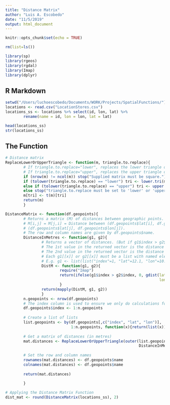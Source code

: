 ```yaml
---
title: "Distance Matrix"
author: "Luis A. Escobedo"
date: "11/5/2019"
output: html_document
---
```


```r
knitr::opts_chunk$set(echo = TRUE)

rm(list=ls())

library(sp)
library(rgeos)
library(rgdal)
library(Imap)
library(dplyr)

```

## R Markdown

```r
setwd("/Users/luchoescobedo/Documents/WORK/Projects/SpatialFunctions/")
locations <- read.csv("LocationStores.csv")
locations_ss <- locations %>% select(id, lon, lat) %>% 
        rename(name = id, lon = lon, lat = lat)

head(locations_ss)
str(locations_ss)

```

## The Function

```r

# Distance matrix
ReplaceLowerOrUpperTriangle <- function(m, triangle.to.replace){
        # If triangle.to.replace="lower", replaces the lower triangle of a square matrix with its upper triangle.
        # If triangle.to.replace="upper", replaces the upper triangle of a square matrix with its lower triangle.
        if (nrow(m) != ncol(m)) stop("Supplied matrix must be square.")
        if (tolower(triangle.to.replace) == "lower") tri <- lower.tri(m)
        else if (tolower(triangle.to.replace) == "upper") tri <- upper.tri(m)
        else stop("triangle.to.replace must be set to 'lower' or 'upper'.")
        m[tri] <- t(m)[tri]
        return(m)
        }

DistanceMatrix <- function(df.geopoints){
        # Returns a matrix (M) of distances between geographic points.
        # M[i,j] = M[j,i] = Distance between (df.geopoints$lat[i], df.geopoints$lon[i]) and
        # (df.geopoints$lat[j], df.geopoints$lon[j]).
        # The row and column names are given by df.geopoints$name.
        DistanceInMetres <- function(g1, g2){
                # Returns a vector of distances. (But if g1$index > g2$index, returns zero.)
                # The 1st value in the returned vector is the distance between g1[[1]] and g2[[1]].
                # The 2nd value in the returned vector is the distance between g1[[2]] and g2[[2]]. Etc.
                # Each g1[[x]] or g2[[x]] must be a list with named elements "index", "lat" and "lon".
                # E.g. g1 <- list(list("index"=1, "lat"=12.1, "lon"=10.1), list("index"=3, "lat"=12.1, "lon"=13.2))
                DistM <- function(g1, g2){
                        require("Imap")
                        return(ifelse(g1$index > g2$index, 0, gdist(lat.1=g1$lat, lon.1=g1$lon, lat.2=g2$lat,
                                                                    lon.2=g2$lon, units="m")))
                        }
                return(mapply(DistM, g1, g2))
                }
        n.geopoints <- nrow(df.geopoints)
        # The index column is used to ensure we only do calculations for the upper triangle of points
        df.geopoints$index <- 1:n.geopoints
        
        # Create a list of lists
        list.geopoints <- by(df.geopoints[,c("index", "lat", "lon")],
                             1:n.geopoints, function(x){return(list(x))})
        
        # Get a matrix of distances (in metres)
        mat.distances <- ReplaceLowerOrUpperTriangle(outer(list.geopoints, list.geopoints,
                                                           DistanceInMetres), "lower")
        
        # Set the row and column names
        rownames(mat.distances) <- df.geopoints$name
        colnames(mat.distances) <- df.geopoints$name
        
        return(mat.distances)
        
        }

# Applying the Distance Matrix Function
dist_mat <- round(DistanceMatrix(locations_ss), 2)


```

